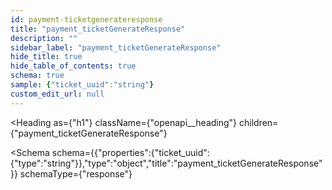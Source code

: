 ```yaml
---
id: payment-ticketgenerateresponse
title: "payment_ticketGenerateResponse"
description: ""
sidebar_label: "payment_ticketGenerateResponse"
hide_title: true
hide_table_of_contents: true
schema: true
sample: {"ticket_uuid":"string"}
custom_edit_url: null
---
```



<Heading
  as={"h1"}
  className={"openapi__heading"}
  children={"payment_ticketGenerateResponse"}
>
</Heading>





<Schema
  schema={{"properties":{"ticket_uuid":{"type":"string"}},"type":"object","title":"payment_ticketGenerateResponse"}}
  schemaType={"response"}
>
  
</Schema>
            